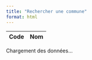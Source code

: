 ```yaml
---
title: "Rechercher une commune"
format: html
---
```


<head>
  <link rel="stylesheet" type="text/css" href="https://cdn.datatables.net/1.13.4/css/jquery.dataTables.min.css">
</head>

<body>
  <table id="communeTable" class="display" style="width:100%">
    <thead>
      <tr>
        <th>Code</th>
        <th>Nom</th>
      </tr>
    </thead>
    <tbody></tbody>
  </table>
  <div id="loading">Chargement des données...</div>

  <script src="https://code.jquery.com/jquery-3.6.0.min.js"></script>
  <script src="https://cdn.datatables.net/1.13.4/js/jquery.dataTables.min.js"></script>
  <script src="communes.js"></script>

</body>